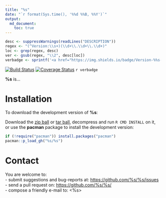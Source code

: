 ```yaml
---
title: "%s"
date: "`r format(Sys.time(), '%%d %%B, %%Y')`"
output:
  md_document:
    toc: true      
---
```


```r
desc <- suppressWarnings(readLines("DESCRIPTION"))
regex <- "(^Version:\\s+)(\\d+\\.\\d+\\.\\d+)"
loc <- grep(regex, desc)
ver <- gsub(regex, "\\2", desc[loc])
verbadge <- sprintf('<a href="https://img.shields.io/badge/Version-%%s-orange.svg"><img src="https://img.shields.io/badge/Version-%%s-orange.svg" alt="Version"/></a></p>', ver, ver)
````

[![Build Status](https://travis-ci.org/%s/%s.svg?branch=master)](https://travis-ci.org/%s/%s)
[![Coverage Status](https://coveralls.io/repos/%s/%s/badge.svg?branch=master)](https://coveralls.io/r/%s/%s?branch=master)
`r verbadge`

**%s** is...

# Installation

To download the development version of **%s**:

Download the [zip ball](https://github.com/%s/%s/zipball/master) or [tar ball](https://github.com/%s/%s/tarball/master), decompress and run `R CMD INSTALL` on it, or use the **pacman** package to install the development version:

```r
if (!require("pacman")) install.packages("pacman")
pacman::p_load_gh("%s/%s")
```

# Contact

You are welcome to:    
- submit suggestions and bug-reports at: <https://github.com/%s/%s/issues>    
- send a pull request on: <https://github.com/%s/%s/>    
- compose a friendly e-mail to: <%s>    
